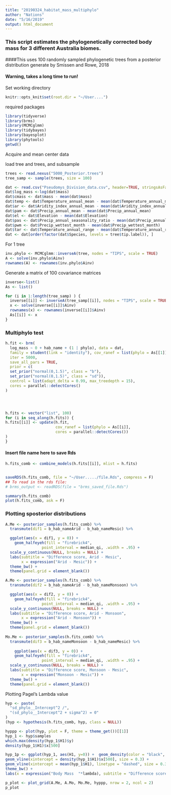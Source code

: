 ```yaml
---
title: "20190324_habitat_mass_multiphylo"
author: "Nations"
date: "5/16/2019"
output: html_document
---
```

### This script estimates the phylogenetically corrected body mass for 3 different Australia biomes. 
####This uses 100 randomly sampled phylogenetic trees from a posterior distribution generate by Smissen and Rowe, 2018

#### Warning, takes a long time to run!

Set working directory
```r
knitr::opts_knit$set(root.dir = "~/User....")
```

required packages
```r
library(tidyverse)
library(brms)
library(MCMCglmm)
library(tidybayes)
library(bayesplot)
library(phytools)
getwd()
```

Acquire and mean center data

load tree and trees, and subsample
```r
trees <- read.nexus("5000_Posterior.trees")
tree_samp <- sample(trees, size = 100)

```

```r
dat <- read.csv("Pseudomys_Division_data.csv", header=TRUE, stringsAsFactors=FALSE)
dat$log_mass <-log(dat$mass)
dat$cmass <- dat$mass - mean(dat$mass)
dat$temp <- dat$Temperature_annual_mean - mean(dat$Temperature_annual_mean)
dat$ar <- dat$Aridity_index_annual_mean - mean(dat$Aridity_index_annual_mean)
dat$pam <- dat$Precip_annual_mean - mean(dat$Precip_annual_mean)
dat$el <- dat$Elevation - mean(dat$Elevation)
dat$pas <- dat$Precip_annual_seasonality_ratio - mean(dat$Precip_annual_seasonality_ratio)
dat$pwm <- dat$Precip_wettest_month - mean(dat$Precip_wettest_month)
dat$tar <- dat$Temperature_annual_range - mean(dat$Temperature_annual_range)
dat <- dat[order(factor(dat$Species, levels = tree$tip.label)), ]
```

For 1 tree
```r
inv.phylo <- MCMCglmm::inverseA(tree, nodes = "TIPS", scale = TRUE)
A <- solve(inv.phylo$Ainv)
rownames(A) <- rownames(inv.phylo$Ainv)
```

Generate a matrix of 100 covariance matrices
```r
inverse<-list()
As <- list()

for (i in 1:length(tree_samp) ) {
  inverse[[i]] <- inverseA(tree_samp[[i]], nodes = "TIPS", scale = TRUE)
  x <- solve(inverse[[i]]$Ainv)
  rownames(x) <- rownames(inverse[[i]]$Ainv)
  As[[i]] <- x
}


```




### Multiphylo test

```r
h.fit <- brm(
  log_mass ~ 0 + hab_name + (1 | phylo), data = dat, 
  family = student(link = "identity"), cov_ranef = list(phylo = As[[1]]),
  iter = 5000,
  save_all_pars = TRUE,
  prior = c(
  set_prior("normal(0,1.5)", class = "b"),
  set_prior("normal(0,1.5)", class = "sd")),
  control = list(adapt_delta = 0.99, max_treedepth = 15),
  cores = parallel::detectCores()
)




h.fits <- vector("list", 100) 
for (i in seq_along(h.fits)) {
h.fits[[i]] <- update(h.fit,
                      cov_ranef = list(phylo = As[[i]],
                      cores = parallel::detectCores())
)
}
```

#### Insert file name here to save Rds
```r
h.fits_comb <- combine_models(h.fits[[i]], mlist = h.fits)


saveRDS(h.fits_comb, file = "~/User...../file.Rds", compress = F)
## To read in the rds file:
# brms_output <- readRDS(file = "brms_saved_file.Rds")

summary(h.fits_comb)
plot(h.fits_comb, ask = F)
```




### Plotting sposterior distributions

```r
A.Me <- posterior_samples(h.fits_comb) %>% 
  transmute(dif1 = b_hab_nameArid - b_hab_nameMesic) %>% 

  ggplot(aes(x = dif1, y = 0)) +
    geom_halfeyeh(fill = "firebrick4", 
                point_interval = median_qi, .width = .95) +
  scale_y_continuous(NULL, breaks = NULL) +
  labs(subtitle = "Difference score, Arid - Mesic",
       x = expression("Arid - Mesic")) +
  theme_bw() +
  theme(panel.grid = element_blank()) 

A.Mo <- posterior_samples(h.fits_comb) %>% 
  transmute(dif2 = b_hab_nameArid - b_hab_nameMonsoon) %>% 

  ggplot(aes(x = dif2, y = 0)) +
    geom_halfeyeh(fill = "firebrick4", 
                point_interval = median_qi, .width = .95) +
  scale_y_continuous(NULL, breaks = NULL) +
  labs(subtitle = "Difference score, Arid - Monsoon",
       x = expression("Arid - Monsoon")) +
  theme_bw() +
  theme(panel.grid = element_blank())
  
Mo.Me <- posterior_samples(h.fits_comb) %>% 
  transmute(dif3 = b_hab_nameMonsoon - b_hab_nameMesic) %>%
  
    ggplot(aes(x = dif3, y = 0)) +
    geom_halfeyeh(fill = "firebrick4", 
                point_interval = median_qi, .width = .95) +
  scale_y_continuous(NULL, breaks = NULL) +
  labs(subtitle = "Difference score, Monsoon - Mesic",
       x = expression("Monsoon - Mesic")) +
  theme_bw() +
  theme(panel.grid = element_blank())

```

Plotting Pagel's Lambda value

```r

hyp <- paste(
  "sd_phylo__Intercept^2 /", 
  "(sd_phylo__Intercept^2 + sigma^2) = 0"
)
(hyp <- hypothesis(h.fits_comb, hyp, class = NULL))

hyppp <- plot(hyp, plot = F, theme = theme_get())[[1]]
hyp_1 <- hyp$samples
which.max(density(hyp_1$H1)$y)
density(hyp_1$H1)$x[500]
```


```r
hyp_1p <- ggplot(hyp_1, aes(H1, y=0)) +  geom_density(color = "black", fill = "firebrick4") +
geom_vline(xintercept = density(hyp_1$H1)$x[500], size = 0.3) +
geom_vline(xintercept = mean(hyp_1$H1), linetype = "dashed", size = 0.3) +
theme_bw() +
labs(x = expression("Body Mass  "*lambda), subtitle = "Difference score, Arid - Monsoon",center = TRUE) + ylim(0,40) + xlim(0,1.1)

p_plot <- plot_grid(A.Me, A.Mo, Mo.Me, hyppp, nrow = 2, ncol = 2)
p_plot
```




